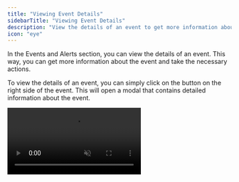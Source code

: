```yaml
---
title: "Viewing Event Details"
sidebarTitle: "Viewing Event Details"
description: "View the details of an event to get more information about it"
icon: "eye"
---
```


In the Events and Alerts section, you can view the details of an event. This way, you can get more information about the event and take the necessary actions.

To view the details of an event, you can simply click on the button on the right side of the event. This will open a modal that contains detailed information about the event.

<Frame caption="Greip event details">
  <video
    autoPlay
    muted
    loop
    playsInline
    className="w-full aspect-video"
    src="/images/events/view-details.mp4"
  ></video>
</Frame>
